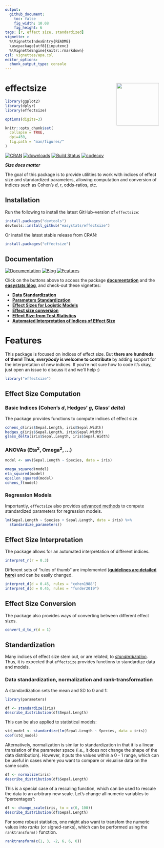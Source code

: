 ```yaml
---
output: 
  github_document:
    toc: false
    fig_width: 10.08
    fig_height: 6
tags: [r, effect size, standardized]
vignette: >
  %\VignetteIndexEntry{README}
  \usepackage[utf8]{inputenc}
  %\VignetteEngine{knitr::rmarkdown}
csl: vignettes/apa.csl
editor_options: 
  chunk_output_type: console
---
```

# effectsize <img src='man/figures/logo.png' align="right" height="139" />

```r
library(ggplot2)
library(dplyr)
library(effectsize)

options(digits=3)

knitr::opts_chunk$set(
  collapse = TRUE,
  dpi=450,
  fig.path = "man/figures/"
)
```

[![CRAN](http://www.r-pkg.org/badges/version/effectsize)](https://cran.r-project.org/package=effectsize)
[![downloads](http://cranlogs.r-pkg.org/badges/effectsize)](https://cran.r-project.org/package=effectsize)
[![Build Status](https://travis-ci.org/easystats/effectsize.svg?branch=master)](https://travis-ci.org/easystats/effectsize)
[![codecov](https://codecov.io/gh/easystats/effectsize/branch/master/graph/badge.svg)](https://codecov.io/gh/easystats/effectsize)


***Size does matter***

The goal of this package is to provide utilities to work with indices of effect size and standardized parameters, allowing computation and conversion of indices such as Cohen's *d*, *r*, odds-ratios, etc.


## Installation


Run the following to install the latest GitHub-version of `effectsize`:
```r
install.packages("devtools")
devtools::install_github("easystats/effectsize")
```

Or install the latest stable release from CRAN:

```r
install.packages("effectsize")
```

## Documentation

[![Documentation](https://img.shields.io/badge/documentation-effectsize-orange.svg?colorB=E91E63)](https://easystats.github.io/effectsize/)
[![Blog](https://img.shields.io/badge/blog-easystats-orange.svg?colorB=FF9800)](https://easystats.github.io/blog/posts/)
[![Features](https://img.shields.io/badge/features-effectsize-orange.svg?colorB=2196F3)](https://easystats.github.io/effectsize/reference/index.html)

Click on the buttons above to access the package [**documentation**](https://easystats.github.io/effectsize/) and the [**easystats blog**](https://easystats.github.io/blog/posts/), and check-out these vignettes:

- [**Data Standardization**](https://easystats.github.io/effectsize/articles/standardize_data.html)
- [**Parameters Standardization**](https://easystats.github.io/effectsize/articles/standardize_parameters.html)
- [**Effect Sizes for Logistic Models**](https://easystats.github.io/effectsize/articles/logistic.html)
- [**Effect size conversion**](https://easystats.github.io/effectsize/articles/convert.html)
- [**Effect Size from Test Statistics**](https://easystats.github.io/effectsize/articles/from_test_statistics.html)
- [**Automated Interpretation of Indices of Effect Size**](https://easystats.github.io/effectsize/articles/interpret.html)


# Features

This package is focused on indices of effect size. But **there are hundreds of them! Thus, *everybody* is welcome to contribute** by adding support for the interpretation of new indices. If you're not sure how to code it's okay, just open an issue to discuss it and we'll help :)

```r
library("effectsize")
```

## Effect Size Computation

### Basic Indices (Cohen's *d*, Hedges' *g*, Glass' *delta*)

The package provides functions to compute indices of effect size.

```r
cohens_d(iris$Sepal.Length, iris$Sepal.Width)
hedges_g(iris$Sepal.Length, iris$Sepal.Width)
glass_delta(iris$Sepal.Length, iris$Sepal.Width)
```

### ANOVAs (Eta<sup>2</sup>, Omega<sup>2</sup>, ...)

```r
model <- aov(Sepal.Length ~ Species, data = iris)

omega_squared(model)
eta_squared(model)
epsilon_squared(model)
cohens_f(model)
```


### Regression Models

Importantly, `effectsize` also provides [advanced methods](https://easystats.github.io/effectsize/articles/standardize_parameters.html) to compute standardized parameters for regression models.

```r
lm(Sepal.Length ~ Species + Sepal.Length, data = iris) %>% 
  standardize_parameters()
```

## Effect Size Interpretation

The package allows for an automated interpretation of different indices. 

```r
interpret_r(r = 0.3)
```

Different sets of "rules of thumb" are implemented ([**guidelines are detailed here**](https://easystats.github.io/effectsize/articles/interpret.html)) and can be easily changed.


```r
interpret_d(d = 0.45, rules = "cohen1988")
interpret_d(d = 0.45, rules = "funder2019")
```


## Effect Size Conversion

The package also provides ways of converting between different effect sizes.

```r
convert_d_to_r(d = 1)
```


## Standardization

Many indices of effect size stem out, or are related, to [*standardization*](https://easystats.github.io/effectsize/articles/standardize_parameters.html). Thus, it is expected that `effectsize` provides functions to standardize data and models.

### Data standardization, normalization and rank-transformation


A standardization sets the mean and SD to 0 and 1:

```r
library(parameters)

df <- standardize(iris)
describe_distribution(df$Sepal.Length)
```

This can be also applied to statistical models:

```r
std_model <- standardize(lm(Sepal.Length ~ Species, data = iris))
coef(std_model)
```


Alternatively, normalization is similar to standardization in that it is a linear translation of the parameter space (i.e., it does not change the shape of the data distribution). However, it puts the values within a 0 - 1 range, which can be useful in cases where you want to compare or visualise data on the same scale. 

```r
df <- normalize(iris)
describe_distribution(df$Sepal.Length)
```


This is a special case of a rescaling function, which can be used to rescale the data to an arbitrary new scale. Let's change all numeric variables to "percentages": 

```r
df <- change_scale(iris, to = c(0, 100)) 
describe_distribution(df$Sepal.Length)
```


For some robust statistics, one might also want to transfom the numeric values into *ranks* (or signed-ranks), which can be performed using the `ranktransform()` function.

```r
ranktransform(c(1, 3, -2, 6, 6, 0))
```




